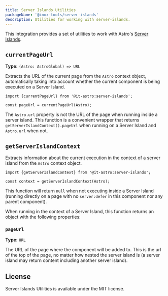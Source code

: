 ```yaml
---
title: Server Islands Utilities
packageName: '@inox-tools/server-islands'
description: Utilities for working with server-islands.
---
```


This integration provides a set of utilities to work with Astro's [Server Islands](https://docs.astro.build/en/guides/server-islands/).


<InstallCmd />

## `currentPageUrl`

**Type:** `(Astro: AstroGlobal) => URL`

Extracts the URL of the current page from the `Astro` context object, automatically taking into account whether the current component is being executed on a Server Island.

```astro title="src/components/MyComponent.astro"
import {currentPageUrl} from '@it-astro:server-islands';

const pageUrl = currentPageUrl(Astro);
```

The `Astro.url` property is not the URL of the page when running inside a server island. This function is a convenient wrapper that returns `getServerIslandContext().pageUrl` when running on a Server Island and `Astro.url` when not.

## `getServerIslandContext`

Extracts information about the current execution in the context of a server island from the `Astro` context object.

```astro title="src/components/MyComponent.astro"
import {getServerIslandContext} from '@it-astro:server-islands';

const context = getServerIslandContext(Astro);
```

This function will return `null` when not executing inside a Server Island (running directly on a page with no `server:defer` in this component nor any parent component).

When running in the context of a Server Island, this function returns an object with the following properties:

### `pageUrl`

**Type:** `URL`

The URL of the page where the component will be added to. This is the url of the top of the page, no matter how nested the server island is (a server island may return content including another server island).

## License

Server Islands Utilities is available under the MIT license.
